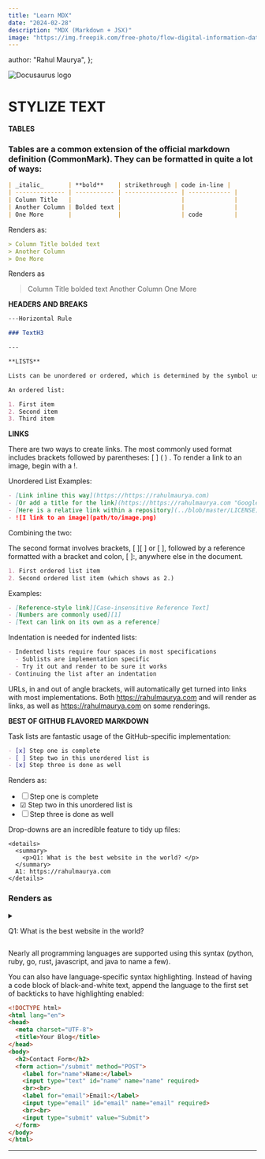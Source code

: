 ```yaml
---
title: "Learn MDX"
date: "2024-02-28"
description: "MDX (Markdown + JSX)"
image: "https://img.freepik.com/free-photo/flow-digital-information-data-channel_60438-4070.jpg?t=st=1709365171~exp=1709368771~hmac=a78423c4b7b7a5beadba08e4a8dee86d1d1e1b63de005cd44401bf4c40a0c52d&w=1800"
---
```


  author: "Rahul Maurya",
};

![Docusaurus logo](/img/mdx.jpeg)

# STYLIZE TEXT

**TABLES**

### Tables are a common extension of the official markdown definition (CommonMark). They can be formatted in quite a lot of ways:

```md
| _italic_       | **bold**    | strike­thr­ough | code in-line |
| -------------- | ----------- | --------------- | ------------ |
| Column Title   |             |                 |              |
| Another Column | Bolded text |                 |              |
| One More       |             |                 | code         |

```
Renders as:

```md
> Column Title bolded text
> Another Column
> One More
```
Renders as 
> Column Title bolded text
> Another Column
> One More

**HEADERS AND BREAKS**
```md
---Horizontal Rule

### TextH3

---

**LISTS**

Lists can be unordered or ordered, which is determined by the symbol used to list them. Unordered lists have either -, +, or \*, while ordered lists require any integer followed by a . or ) character.

An ordered list:

1. First item
2. Second item
3. Third item
```

**LINKS**

There are two ways to create links. The most commonly used format includes brackets followed by parentheses: [ ] ( ) . To render a link to an image, begin with a !.

Unordered List Examples:

```md
- [Link inline this way](https://https://rahulmaurya.com)
- [Or add a title for the link](https://https://rahulmaurya.com "Google's Homepage")
- [Here is a relative link within a repository](../blob/master/LICENSE)
- ![I link to an image](path/to/image.png)
```

Combining the two:

The second format involves brackets, [ ][ ] or [ ], followed by a reference formatted with a bracket and colon, [ ]:, anywhere else in the document.
```md
1. First ordered list item
2. Second ordered list item (which shows as 2.)
```
Examples:

```md
- [Reference-style link][Case-insensitive Reference Text]
- [Numbers are commonly used][1]
- [Text can link on its own as a reference]

```
Indentation is needed for indented lists:

```md
- Indented lists require four spaces in most specifications
  - Sublists are implementation specific
  - Try it out and render to be sure it works
- Continuing the list after an indentation
```
URLs, in and out of angle brackets, will automatically get turned into links with most implementations. Both https://rahulmaurya.com and will render as links, as well as https://rahulmaurya.com on some renderings.

**BEST OF GITHUB FLAVORED MARKDOWN**

Task lists are fantastic usage of the GitHub-specific implementation:
```md
- [x] Step one is complete
- [ ] Step two in this unordered list is
- [x] Step three is done as well
````
Renders as:

- ☐ Step one is complete
- ☑ Step two in this unordered list is
- ☐ Step three is done as well

Drop-downs are an incredible feature to tidy up files:

```mdx
<details>
  <summary>
    <p>Q1: What is the best website in the world? </p>
  </summary>
  A1: https://rahulmaurya.com
</details>
```
### Renders as
<details>
  <summary>
    <p>Q1: What is the best website in the world? </p>
  </summary>
  A1: https://rahulmaurya.com
</details>

Nearly all programming languages are supported using this syntax (python, ruby, go, rust, javascript, and java to name a few).

You can also have language-specific syntax highlighting. Instead of having a code block of black-and-white text, append the language to the first set of backticks to have highlighting enabled:

```html
<!DOCTYPE html>
<html lang="en">
<head>
  <meta charset="UTF-8">
  <title>Your Blog</title>
</head>
<body>
  <h2>Contact Form</h2>
  <form action="/submit" method="POST">
    <label for="name">Name:</label>
    <input type="text" id="name" name="name" required>
    <br><br>
    <label for="email">Email:</label>
    <input type="email" id="email" name="email" required>
    <br><br>
    <input type="submit" value="Submit">
  </form>
</body>
</html>

```

---